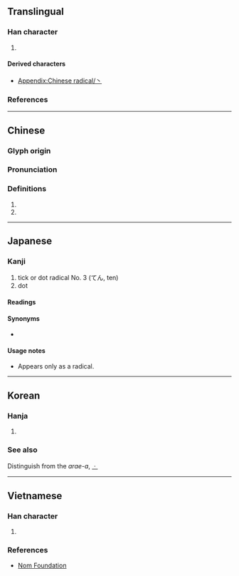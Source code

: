 {{also|`|\|、|uni=auto}}
{{character info}}
{{character info|⼂}}
==Translingual==
{{stroke order|type=animate}}

===Han character===
{{Han char|rn=3|rad=丶|as=00|sn=1|four=30000|canj=I,XI}}

# {{mul-kangxi radical-def}}

====Derived characters====
* [[Appendix:Chinese radical/丶]]

===References===
{{Han ref|kx=0080.120|dkj=00091|dj=0162.140|hdz=10042.080|uh=4E36}}

----

==Chinese==
{{zh-forms}}

===Glyph origin===
{{Han etym}}

===Pronunciation===
{{zh-pron
|m=zhǔ
|c=zyu2
|h=pfs=chú
|mn=chú
|w=
|mc=y
|oc=y
|ma=|ma2=
|cat=
}}

===Definitions===
{{zh-hanzi}}

# {{n-g|An ancient punctuation mark.}}
# {{zh-alt-form|主|tr=-}}

----

==Japanese==

===Kanji===
{{ja-kanji|grade=r|rs=丶00}}

# tick or dot radical No. 3 (てん, ten)
# dot

====Readings====
{{ja-readings
|on=ちゅう<ちう
|kun=てん
}}

====Synonyms====
* {{l|ja|点}}

====Usage notes====
* Appears only as a radical.

----

==Korean==

===Hanja===
{{ko-hanja|주}}

# {{rfdef|ko|sort=丶00}}

===See also===
Distinguish from the ''arae-a'', [[ㆍ]]

----

==Vietnamese==

===Han character===
{{vi-readings|reading=[[chủ]]|rs=丶00}}

# {{rfdef|vi|sort=丶00}}

===References===
* [http://nomfoundation.org/common/nom_details.php?codepoint=4e36 Nom Foundation]